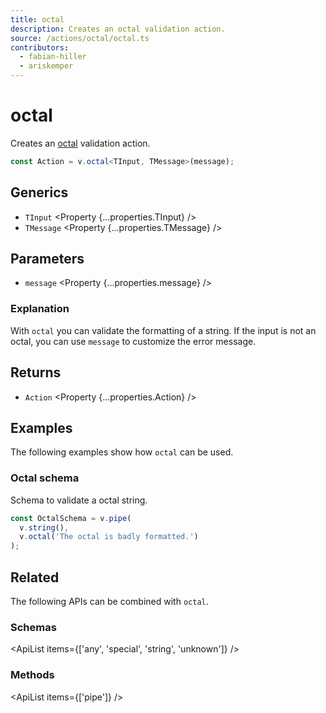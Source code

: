```yaml
---
title: octal
description: Creates an octal validation action.
source: /actions/octal/octal.ts
contributors:
  - fabian-hiller
  - ariskemper
---
```



# octal

Creates an [octal](https://en.wikipedia.org/wiki/Octal) validation action.

```ts
const Action = v.octal<TInput, TMessage>(message);
```

## Generics

- `TInput` <Property {...properties.TInput} />
- `TMessage` <Property {...properties.TMessage} />

## Parameters

- `message` <Property {...properties.message} />

### Explanation

With `octal` you can validate the formatting of a string. If the input is not an octal, you can use `message` to customize the error message.

## Returns

- `Action` <Property {...properties.Action} />

## Examples

The following examples show how `octal` can be used.

### Octal schema

Schema to validate a octal string.

```ts
const OctalSchema = v.pipe(
  v.string(),
  v.octal('The octal is badly formatted.')
);
```

## Related

The following APIs can be combined with `octal`.

### Schemas

<ApiList items={['any', 'special', 'string', 'unknown']} />

### Methods

<ApiList items={['pipe']} />

